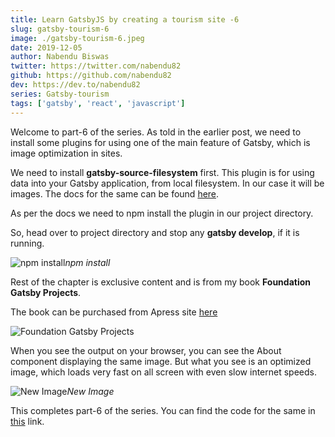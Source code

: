 ```yaml
---
title: Learn GatsbyJS by creating a tourism site -6
slug: gatsby-tourism-6
image: ./gatsby-tourism-6.jpeg
date: 2019-12-05
author: Nabendu Biswas
twitter: https://twitter.com/nabendu82
github: https://github.com/nabendu82
dev: https://dev.to/nabendu82
series: Gatsby-tourism
tags: ['gatsby', 'react', 'javascript']
---
```


Welcome to part-6 of the series. As told in the earlier post, we need to install some plugins for using one of the main feature of Gatsby, which is image optimization in sites.

We need to install **gatsby-source-filesystem** first. This plugin is for using data into your Gatsby application, from local filesystem. In our case it will be images. The docs for the same can be found [here](https://www.gatsbyjs.org/packages/gatsby-source-filesystem/).

As per the docs we need to npm install the plugin in our project directory.

So, head over to project directory and stop any **gatsby develop**, if it is running.

![npm install](https://ik.imagekit.io/thewebdev/GatsbyTourism/6/1_EuSs3Gsuu.png)*npm install*

Rest of the chapter is exclusive content and is from my book **Foundation Gatsby Projects**.

The book can be purchased from Apress site <a href="https://www.apress.com/in/book/9781484265574" target="_blank" rel="noopener noreferrer">here</a>




<div className={styles.image__small}>

![Foundation Gatsby Projects](https://res.cloudinary.com/dxkxvfo2o/image/upload/v1609570264/Foundation_Gatsby_zilffx.jpg)

</div>


When you see the output on your browser, you can see the About component displaying the same image. But what you see is an optimized image, which loads very fast on all screen with even slow internet speeds.

![New Image](https://ik.imagekit.io/thewebdev/GatsbyTourism/6/12_5R2cwoWh7l.png)*New Image*

This completes part-6 of the series. You can find the code for the same in [this](https://github.com/nabendu82/gatsbyTourism) link.

